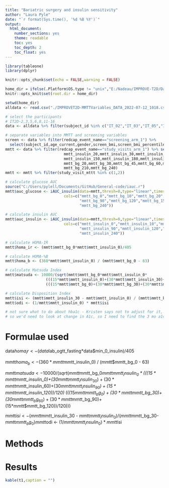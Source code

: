 ```yaml
---
title: "Bariatric surgery and insulin sensitivity"
author: "Laura Pyle"
date: "`r format(Sys.time(), '%d %B %Y')`"
output:
  html_document:
    number_sections: yes
    theme: readable
    toc: yes
    toc_depth: 2
    toc_float: yes
---
```


```r
library(tableone)
library(dplyr)

knitr::opts_chunk$set(echo = FALSE,warning = FALSE)

home_dir = ifelse(.Platform$OS.type != "unix","E:/Nadeau/IMPROVE-T2D/Data raw","")
knitr::opts_knit$set(root.dir = home_dir)

```

```r
setwd(home_dir)
alldata <- read.csv("./IMPROVET2D-MMTTVariables_DATA_2022-07-12_1018.csv")

# select the participants
# IT2D-2,3,5,6,8,11-16 
data <- alldata %>% filter(subject_id %in% c("IT_02","IT_03","IT_05","IT_06","IT_08","IT_11","IT_12","IT_13","IT_14","IT_15","IT_16"))

# separate variables into MMTT and screening variables
screen <- data %>% filter(redcap_event_name=="screening_arm_1") %>% 
  select(subject_id,age_current,gender,screen_bmi,screen_bmi_percentile,screen_weight,hba1c,a1c_pre)
mmtt <- data %>% filter(redcap_event_name=="study_visits_arm_1") %>% select(subject_id,study_visit_mttt,mmtt_wt,mmtt_insulin_0,mmtt_insulin_10,
                          mmtt_insulin_20,mmtt_insulin_30,mmtt_insulin_45,mmtt_insulin_60,mmtt_insulin_90,mmtt_insulin_120,
                          mmtt_insulin_150,mmtt_insulin_180,mmtt_insulin_210,mmtt_insulin_240,mmtt_bg_0,mmtt_bg_10,
                          mmtt_bg_20,mmtt_bg_30,mmtt_bg_45,mmtt_bg_60,mmtt_bg_90,mmtt_bg_120,mmtt_bg_150,mmtt_bg_180,
                          mmtt_bg_210,mmtt_bg_240)
mmtt <- mmtt %>% filter(study_visit_mttt %in% c(1,2))

# calculate glucose AUC
source("C:/Users/pylell/Documents/GitHub/General-code/iauc.r")
mmtt$auc_glucose <- iAUC_insulin(data=mmtt,thresh=0,type="linear",times=c(0,10,20,30,45,60,90,120,150,180,210,240),
                          cols=c("mmtt_bg_0","mmtt_bg_10","mmtt_bg_20","mmtt_bg_30","mmtt_bg_45","mmtt_bg_60",
                                 "mmtt_bg_90","mmtt_bg_120","mmtt_bg_150","mmtt_bg_180","mmtt_bg_210",
                                 "mmtt_bg_240"))

# calculate insulin AUC
mmtt$auc_insulin <- iAUC_insulin(data=mmtt,thresh=0,type="linear",times=c(0,10,20,30,45,60,90,120,150,180,210,240),
                          cols=c("mmtt_insulin_0","mmtt_insulin_10","mmtt_insulin_20","mmtt_insulin_30","mmtt_insulin_45","mmtt_insulin_60",
                                 "mmtt_insulin_90","mmtt_insulin_120","mmtt_insulin_150","mmtt_insulin_180","mmtt_insulin_210",
                                 "mmtt_insulin_240"))

# calculate HOMA-IR
mmtt$homa_ir <- (mmtt$mmtt_bg_0*mmtt$mmtt_insulin_0)/405

# calculate HOMA-%B
mmtt$homa_b <- (360*mmtt$mmtt_insulin_0) / (mmtt$mmtt_bg_0 - 63)

# calculate Matsuda Index
mmtt$matsuda <- 10000/(sqrt(mmtt$mmtt_bg_0*mmtt$mmtt_insulin_0*
                  (((15*mmtt$mmtt_insulin_0)+(30*mmtt$mmtt_insulin_30)+(30*mmtt$mmtt_insulin_60)+(30*mmtt$mmtt_insulin_90)+(15*mmtt$mmtt_insulin_120))/120)*
                  (((15*mmtt$mmtt_bg_0)+(30*mmtt$mmtt_bg_30)+(30*mmtt$mmtt_bg_60)+(30*mmtt$mmtt_bg_90)+(15*mmtt$mmtt_bg_120))/120)))

# calculate Disposition Index
mmtt$isi <- (mmtt$mmtt_insulin_30 - mmtt$mmtt_insulin_0) / (mmtt$mmtt_bg_30-mmtt$mmtt_bg_0)
mmtt$odi <- (1/mmtt$mmtt_insulin_0) * mmtt$isi

# not sure what to do about hba1c - Kristen says not to adjust for it, but to treat it as an outcome
# so we'd need to look at change in A1c, so I need to find the 3 mo a1c variable

```

# Formulae used

data$homa_ir <- (data$lab_ogtt_fasting*data$min_0_insulin)/405

mmtt$homa_b <- (360*mmtt$mmtt_insulin_0) / (mmtt$mmtt_bg_0 - 63)

mmtt$matsuda <- 10000/(sqrt(mmtt$mmtt_bg_0*mmtt$mmtt_insulin_0*
                  (((15*mmtt$mmtt_insulin_0)+(30*mmtt$mmtt_insulin_30)+(30*mmtt$mmtt_insulin_60)+(30*mmtt$mmtt_insulin_90)+(15*mmtt$mmtt_insulin_120))/120)*
                  (((15*mmtt$mmtt_bg_0)+(30*mmtt$mmtt_bg_30)+(30*mmtt$mmtt_bg_60)+(30*mmtt$mmtt_bg_90)+(15*mmtt$mmtt_bg_120))/120)))

mmtt$isi <- (mmtt$mmtt_insulin_30 - mmtt$mmtt_insulin_0) / (mmtt$mmtt_bg_30-mmtt$mmtt_bg_0)
mmtt$odi <- (1/mmtt$mmtt_insulin_0) * mmtt$isi

# Methods

# Results

```r
kable(t1,caption = "")
```
<br>
